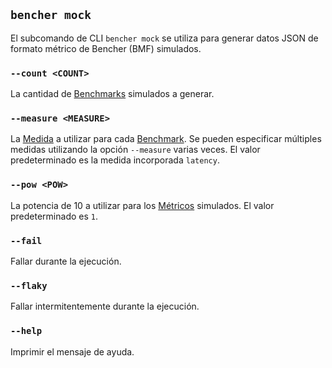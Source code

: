 ## `bencher mock`

El subcomando de CLI `bencher mock` se utiliza para generar datos JSON de formato métrico de Bencher (BMF) simulados.

### `--count <COUNT>`
La cantidad de [Benchmarks][benchmark] simulados a generar.

[benchmark]: /es/docs/explanation/benchmarking/#benchmark

### `--measure <MEASURE>`
La [Medida][measure] a utilizar para cada [Benchmark][benchmark].
Se pueden especificar múltiples medidas utilizando la opción `--measure` varias veces.
El valor predeterminado es la medida incorporada `latency`.

[measure]: /es/docs/explanation/benchmarking/#measure
[benchmark]: /es/docs/explanation/benchmarking/#benchmark

### `--pow <POW>`
La potencia de 10 a utilizar para los [Métricos][metric] simulados.
El valor predeterminado es `1`.

[metric]: /es/docs/explanation/benchmarking/#metric

### `--fail`
Fallar durante la ejecución.

### `--flaky`
Fallar intermitentemente durante la ejecución.

### `--help`
Imprimir el mensaje de ayuda.